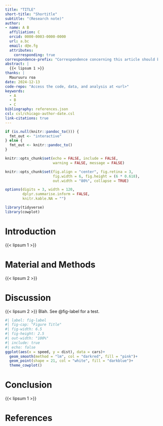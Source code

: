 ```yaml
---
title: "TITLE"
short-title: "Shortitle"
subtitle: "(Research note)"
author:
- name: A B
  affiliation: C
  orcid: 0000-0003-0000-0000
  url: a.bc
  email: d@e.fg
  attributes:
    corresponding: true
correspondence-prefix: "Correspondence concerning this article should be addressed to"
abstract: |
  {{< lipsum 1 >}}
thanks: |
  Mauruuru roa
date: 2024-12-13
code-repo: "Access the code, data, and analysis at <url>"
keywords:
  - A
  - B
  - C
bibliography: references.json
csl: csl/chicago-author-date.csl
link-citations: true
---
```


```r
if (is.null(knitr::pandoc_to())) {
  fmt_out <- "interactive"
} else {
  fmt_out <- knitr::pandoc_to()
}

knitr::opts_chunk$set(echo = FALSE, include = FALSE, 
                      warning = FALSE, message = FALSE)

knitr::opts_chunk$set(fig.align = "center", fig.retina = 3,
                      fig.width = 6, fig.height = (6 * 0.618),
                      out.width = "80%", collapse = TRUE)

options(digits = 3, width = 120,
        dplyr.summarise.inform = FALSE,
        knitr.kable.NA = "")
```

```r
library(tidyverse)
library(cowplot)
```


# Introduction

{{< lipsum 1 >}}

# Material and Methods
{{< lipsum 2 >}}


# Discussion

{{< lipsum 2 >}}
Blah. 
See @fig-label for a test.

```r
#| label: fig-label
#| fig-cap: "Figure Title"
#| fig-width: 6.5
#| fig-height: 2.5
#| out-width: "100%"
#| include: true
#| echo: false
ggplot(aes(x = speed, y = dist), data = cars)+
  geom_smooth(method = "lm", col = "darkred", fill = "pink")+
  geom_point(shape = 21, col = "white", fill = "darkblue")+
  theme_cowplot()
```

# Conclusion

{{< lipsum 1 >}}

# References

